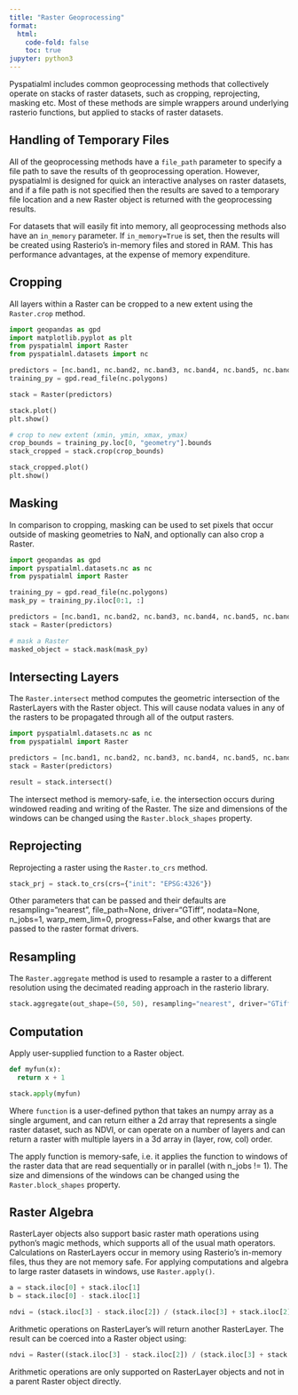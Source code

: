 ```yaml
---
title: "Raster Geoprocessing"
format:
  html:
    code-fold: false
    toc: true
jupyter: python3
---
```


Pyspatialml includes common geoprocessing methods that collectively operate on
stacks of raster datasets, such as cropping, reprojecting, masking etc. Most
of these methods are simple wrappers around underlying rasterio functions, but
applied to stacks of raster datasets.

## Handling of Temporary Files

All of the geoprocessing methods have a `file_path` parameter to specify a file
path to save the results of th geoprocessing operation. However, pyspatialml is
designed for quick an interactive analyses on raster datasets, and if a file
path is not specified then the results are saved to a temporary file location
and a new Raster object is returned with the geoprocessing results.

For datasets that will easily fit into memory, all geoprocessing methods also
have an `in_memory` parameter. If `in_memory=True` is set, then the results
will be created using Rasterio's in-memory files and stored in RAM. This has
performance advantages, at the expense of memory expenditure.

## Cropping

All layers within a Raster can be cropped to a new extent using the
`Raster.crop` method.

```python
import geopandas as gpd
import matplotlib.pyplot as plt
from pyspatialml import Raster
from pyspatialml.datasets import nc

predictors = [nc.band1, nc.band2, nc.band3, nc.band4, nc.band5, nc.band7]
training_py = gpd.read_file(nc.polygons)

stack = Raster(predictors)

stack.plot()
plt.show()
```


```python
# crop to new extent (xmin, ymin, xmax, ymax)
crop_bounds = training_py.loc[0, "geometry"].bounds
stack_cropped = stack.crop(crop_bounds)

stack_cropped.plot()
plt.show()
```

## Masking

In comparison to cropping, masking can be used to set pixels that occur outside
of masking geometries to NaN, and optionally can also crop a Raster.

```python
import geopandas as gpd
import pyspatialml.datasets.nc as nc
from pyspatialml import Raster

training_py = gpd.read_file(nc.polygons)
mask_py = training_py.iloc[0:1, :]

predictors = [nc.band1, nc.band2, nc.band3, nc.band4, nc.band5, nc.band7]
stack = Raster(predictors)

# mask a Raster
masked_object = stack.mask(mask_py)
```

## Intersecting Layers

The `Raster.intersect` method computes the geometric intersection of the
RasterLayers with the Raster object. This will cause nodata values in any of
the rasters to be propagated through all of the output rasters.

```python
import pyspatialml.datasets.nc as nc
from pyspatialml import Raster

predictors = [nc.band1, nc.band2, nc.band3, nc.band4, nc.band5, nc.band7]
stack = Raster(predictors)

result = stack.intersect()
```

The intersect method is memory-safe, i.e. the intersection occurs during
windowed reading and writing of the Raster. The size and dimensions of the
windows can be changed using the `Raster.block_shapes` property.

## Reprojecting

Reprojecting a raster using the `Raster.to_crs` method.

```python
stack_prj = stack.to_crs(crs={"init": "EPSG:4326"})
```

Other parameters that can be passed and their defaults are
resampling="nearest", file_path=None, driver="GTiff", nodata=None, n_jobs=1,
warp_mem_lim=0, progress=False, and other kwargs that are passed to the raster
format drivers.

## Resampling

The `Raster.aggregate` method is used to resample a raster to a different
resolution using the decimated reading approach in the rasterio library.

```python
stack.aggregate(out_shape=(50, 50), resampling="nearest", driver="GTiff")
```

## Computation

Apply user-supplied function to a Raster object.

```python
def myfun(x):
  return x + 1

stack.apply(myfun)
```

Where `function` is a user-defined python that takes an numpy array as a
single argument, and can return either a 2d array that represents a single
raster dataset, such as NDVI, or can operate on a number of layers and can
return a raster with multiple layers in a 3d array in (layer, row, col)
order.

The apply function is memory-safe, i.e. it applies the function to windows
of the raster data that are read sequentially or in parallel
(with n_jobs != 1). The size and dimensions of the windows can be changed
using the `Raster.block_shapes` property.

## Raster Algebra

RasterLayer objects also support basic raster math operations using python's
magic methods, which supports all of the usual math operators. Calculations
on RasterLayers occur in memory using Rasterio's in-memory files, thus they
are not memory safe. For applying computations and algebra to large raster
datasets in windows, use `Raster.apply()`.

```python
a = stack.iloc[0] + stack.iloc[1]
b = stack.iloc[0] - stack.iloc[1]

ndvi = (stack.iloc[3] - stack.iloc[2]) / (stack.iloc[3] + stack.iloc[2])
```

Arithmetic operations on RasterLayer's will return another RasterLayer. The
result can be coerced into a Raster object using:

```python
ndvi = Raster((stack.iloc[3] - stack.iloc[2]) / (stack.iloc[3] + stack.iloc[2]))
```

Arithmetic operations are only supported on RasterLayer objects and
not in a parent Raster object directly.
